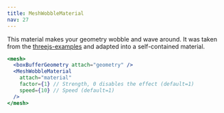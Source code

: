 ```yaml
---
title: MeshWobbleMaterial
nav: 27
---
```


This material makes your geometry wobble and wave around. It was taken from the [threejs-examples](https://threejs.org/examples/#webgl_materials_modified) and adapted into a self-contained material.

```jsx
<mesh>
  <boxBufferGeometry attach="geometry" />
  <MeshWobbleMaterial
    attach="material"
    factor={1} // Strength, 0 disables the effect (default=1)
    speed={10} // Speed (default=1)
  />
</mesh>
```

<StoryBook lib="drei" id="shaders-meshwobblematerial--mesh-wobble-material-st" />

